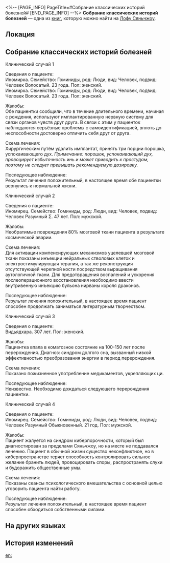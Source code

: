 <%-- [PAGE_INFO]
PageTitle=#Собрание классических историй болезней#
[END_PAGE_INFO] --%>
{{Дополнить}}
{{Книга Инфобокс
|id           = 214
|partIds      = 190446
|Название     = 
|Изображение  = Иконка Пергамент Сяньчжоу.png
|Мир          = Лофу Сяньчжоу
|Томов        = 1
|Автор        = <!--нужно добавить-->
|Описание     = Избранный сборник заболеваний, составленный Комиссией по алхимии в качестве справочника.
|Том1         = {{tx}}
|Источник1    = {{tx|Отсутствует источник}}
|Персонажи    = 
|Фракции      = 
}}
'''Собрание классических историй болезней''' — одна из [[Книги|книг]], которую можно найти на [[Лофу Сяньчжоу]].

==Локация==
{{Отметка карты|<!--название карты-->|<!--id отметки-->}}

==Собрание классических историй болезней==
Клинический случай 1

Сведения о пациенте:<br />
Иномирка. Семейство: Гоминиды, род: Люди, вид: Человек, подвид: Человек Волосатый. 23 года. Пол: женский.<br />
Иномирка. Семейство: Гоминиды, род: Люди, вид: Человек, подвид: Человек Волосатый. 23 года. Пол: женский.

Жалобы:<br />
Обе пациентки сообщили, что в течение длительного времени, начиная с рождения, используют имплантированную нервную систему для связи органов чувств друг друга. В связи с этим у пациенток наблюдаются серьёзные проблемы с самоидентификацией, вплоть до неспособности достоверно отличить себя друг от друга.

Схема лечения:<br />
Хирургическим путём удалить имплантат, принять три порции порошка, успокаивающего дух. ''Примечание: порошок, успокаивающий дух, провоцирует избыточность инь и может приводить к простудам, поэтому не следует превышать рекомендуемую дозировку.''

Последующее наблюдение:<br />
Результат лечения положительный, в настоящее время обе пациентки вернулись к нормальной жизни.

Клинический случай 2

Сведения о пациенте:<br />
Иномирец. Семейство: Гоминиды, род: Люди, вид: Человек, подвид: Человек Разумный Σ. 47 лет. Пол: мужской.

Жалобы:<br />
Необратимые повреждения 80% мозговой ткани пациента в результате космической аварии.

Схема лечения:<br />
Для активации компенсирующих механизмов уцелевшей мозговой ткани показаны инъекции нейральных стволовых клеток и электростимулирующая терапия, а так же реконструкция отсутствующей черепной кости посредством выращивания аутологичной ткани. Для предотвращения воспалений и ускорения послеоперационного восстановления необходимо ввести внутривенную инъекцию бульона нирваны короля драконов.

Последующее наблюдение:<br />
Результат лечения положительный, в настоящее время пациент способен продолжать заниматься литературным творчеством.


Клинический случай 3

Сведения о пациенте:<br />
Видьядхара. 307 лет. Пол: женский.

Жалобы:<br />
Пациентка впала в коматозное состояние на 100-150 лет после перерождения. Диагноз: синдром долгого сна, вызванный низкой эффективностью преобразования энергии в период перерождения.

Схема лечения:<br />
Показано пожизненное употребление медикаментов, укрепляющих ци.

Последующее наблюдение:<br />
Неизвестно. Необходимо дождаться следующего перерождения пациентки.

Клинический случай 4

Сведения о пациенте:<br />
Иномирец. Семейство: Гоминиды, род: Люди, вид: Человек, подвид: Человек Разумный Обыкновенный. 21 год. Пол: мужской.

Жалобы:<br />
Пациент жалуется на синдром киберпорочности, который был диагностирован за пределами Сяньчжоу, но на месте не поддавался лечению. Пациент в обычной жизни существо неконфликтное, но в киберпространстве теряет способность контролировать сильное желание бранить людей, провоцировать споры, распространять слухи и будоражить общественные умы.

Схема лечения:<br />
Показаны сеансы психологического вмешательства с основной целью уговорить пациента найти работу.

Последующее наблюдение:<br />
Результат лечения положительный, в настоящее время пациент способен обходиться собственными силами.

==На других языках==
{{На других языках
|en   = Selected Classic Case Studies
|zhs  = 经典病例选编
|zht  = 經典病例選編
|ja   = 代表病例選
|ko   = 대표적인 질병 사례
|es   = Selección de casos de estudio clásicos
|fr   = Sélection d'études de cas classiques
|ru   = Собрание классических историй болезней
|th   = กรณีศึกษาสุดคลาสสิก
|vi   = Sổ Bệnh Án Kinh Điển
|de   = Ausgewählte klassische Fallstudien
|id   = Studi Kasus Klasik Pilihan
|pt   = Estudos de Caso Clássicos Selecionados
}}

==История изменений==
{{История изменений|3.5}}

[[en:]]